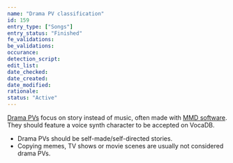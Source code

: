 ```yaml
---
name: "Drama PV classification"
id: 159
entry_type: ["Songs"]
entry_status: "Finished"
fe_validations:
be_validations:
occurance:
detection_script:
edit_list:
date_checked:
date_created:
date_modified:
rationale:
status: "Active"
---
```


[Drama PVs](https://vocadb.net/T/104/drama-pv) focus on story instead of music, often made with [MMD software](http://vocadb.net/T/275/mmd). They should feature a voice synth character to be accepted on VocaDB.

- Drama PVs should be self-made/self-directed stories.
- Copying memes, TV shows or movie scenes are usually not considered drama PVs.